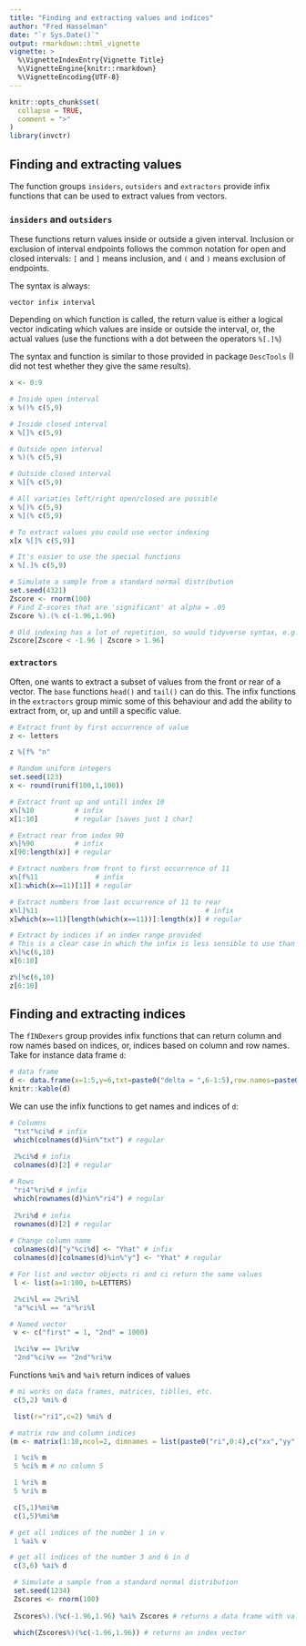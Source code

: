 ```yaml
---
title: "Finding and extracting values and indices"
author: "Fred Hasselman"
date: "`r Sys.Date()`"
output: rmarkdown::html_vignette
vignette: >
  %\VignetteIndexEntry{Vignette Title}
  %\VignetteEngine{knitr::rmarkdown}
  %\VignetteEncoding{UTF-8}
---
```


```r
knitr::opts_chunk$set(
  collapse = TRUE,
  comment = ">"
)
library(invctr)
```

## Finding and extracting values

The function groups `insiders`, `outsiders` and `extractors` provide infix functions that can be used to extract values from vectors.


### `insiders` and `outsiders`

These functions return values inside or outside a given interval. Inclusion or exclusion of interval endpoints follows the common notation for open and closed intervals: `[` and `]` means inclusion, and `(` and `)` means exclusion of endpoints.

The syntax is always:

`vector infix interval` 

Depending on which function is called, the return value is either a logical vector indicating which values are inside or outside the interval, or, the actual values (use the functions with a dot between the operators `%[.]%`)

The syntax and function is similar to those provided in package `DescTools` (I did not test whether they give the same results).

```r
x <- 0:9

# Inside open interval
x %()% c(5,9)

# Inside closed interval
x %[]% c(5,9)

# Outside open interval
x %)(% c(5,9)

# Outside closed interval
x %][% c(5,9)

# All variaties left/right open/closed are possible
x %[)% c(5,9)
x %](% c(5,9)

# To extract values you could use vector indexing
x[x %[]% c(5,9)]

# It's easier to use the special functions
x %[.]% c(5,9)

# Simulate a sample from a standard normal distribution
set.seed(4321)
Zscore <- rnorm(100)
# Find Z-scores that are 'significant' at alpha = .05
Zscore %).(% c(-1.96,1.96)

# Old indexing has a lot of repetition, so would tidyverse syntax, e.g. using filter()
Zscore[Zscore < -1.96 | Zscore > 1.96]

```


### `extractors`

Often, one wants to extract a subset of values from the front or rear of a vector. The `base` functions `head()` and `tail()` can do this. The infix functions in the `extractors` group mimic some of this behaviour and add the ability to extract from, or, up and untill a specific value. 


```r
# Extract front by first occurrence of value
z <- letters

z %[f% "n"

# Random uniform integers
set.seed(123)
x <- round(runif(100,1,100))

# Extract front up and untill index 10
x%[%10          # infix
x[1:10]         # regular [saves just 1 char]

# Extract rear from index 90
x%]%90          # infix
x[90:length(x)] # regular

# Extract numbers from front to first occurrence of 11
x%[f%11              # infix
x[1:which(x==11)[1]] # regular

# Extract numbers from last occurrence of 11 to rear
x%l]%11                                         # infix
x[which(x==11)[length(which(x==11))]:length(x)] # regular

# Extract by indices if an index range provided
# This is a clear case in which the infix is less sensible to use than regular indexing:
x%]%c(6,10)
x[6:10]

z%[%c(6,10)
z[6:10]

```

## Finding and extracting indices

The `fINDexers` group provides infix functions that can return column and row names based on indices, or, indices based on column and row names. Take for instance data frame `d`:


```r
# data frame
d <- data.frame(x=1:5,y=6,txt=paste0("delta = ",6-1:5),row.names=paste0("ri",5:1))
knitr::kable(d)
```

We can use the infix functions to get names and indices of `d`:

```r
# Columns
 "txt"%ci%d # infix
 which(colnames(d)%in%"txt") # regular

 2%ci%d # infix
 colnames(d)[2] # regular
  
# Rows
 "ri4"%ri%d # infix
 which(rownames(d)%in%"ri4") # regular
 
 2%ri%d # infix
 rownames(d)[2] # regular
 
# Change column name
 colnames(d)["y"%ci%d] <- "Yhat" # infix
 colnames(d)[colnames(d)%in%"y"] <- "Yhat" # regular

# For list and vector objects ri and ci return the same values
 l <- list(a=1:100, b=LETTERS)

 2%ci%l == 2%ri%l
 "a"%ci%l == "a"%ri%l

# Named vector
 v <- c("first" = 1, "2nd" = 1000)

 1%ci%v == 1%ri%v
 "2nd"%ci%v == "2nd"%ri%v
```


Functions `%mi%` and `%ai%` return indices of values

```r
# mi works on data frames, matrices, tiblles, etc.
 c(5,2) %mi% d

 list(r="ri1",c=2) %mi% d

# matrix row and column indices
(m <- matrix(1:10,ncol=2, dimnames = list(paste0("ri",0:4),c("xx","yy"))))

 1 %ci% m
 5 %ci% m # no column 5

 1 %ri% m
 5 %ri% m

 c(5,1)%mi%m
 c(1,5)%mi%m

# get all indices of the number 1 in v
 1 %ai% v

# get all indices of the number 3 and 6 in d
 c(3,6) %ai% d

 # Simulate a sample from a standard normal distribution
 set.seed(1234)
 Zscores <- rnorm(100)
 
 Zscores%).(%c(-1.96,1.96) %ai% Zscores # returns a data frame with values and indices
 
 which(Zscores%)(%c(-1.96,1.96)) # returns an index vector

```
